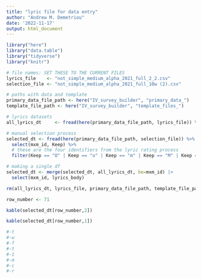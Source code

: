 ```yaml
---
title: "lyric file for data entry"
author: "Andrew M. Demetriou"
date: '2022-11-17'
output: html_document
---
```


```r
library("here")
library("data.table")
library("tidyverse")
library("knitr")
```

```r
# file names: SET THESE TO THE CURRENT FILES
lyrics_file    <- "not_simple_medium_alpha_2021_full_2_2.csv"
selection_file <- "not_simple_medium_alpha_2021_full_10w (2).csv"

# paths with data and template
primary_data_file_path <- here("IV_survey_builder", "primary_data_")
template_file_path <- here("IV_survey_builder", "template_files_")
```

```r
# lyrics datasets
all_lyrics_dt     <- fread(here(primary_data_file_path, lyrics_file)) %>% select(mxm_id, lyrics_body)

# manual selection process
selected_dt <- fread(here(primary_data_file_path, selection_file)) %>% 
  select(mxm_id, Keep) %>% 
  # these are the four identifiers from the lyric rating process
  filter(Keep == "O" | Keep == "o" | Keep == "m" | Keep == "M" | Keep == "a" | Keep == "A")

# making a single df
selected_dt <- merge(selected_dt, all_lyrics_dt, be=mxm_id) |>
  select(mxm_id, lyrics_body)

rm(all_lyrics_dt, lyrics_file, primary_data_file_path, template_file_path, selection_file)
```

```r
row_number <- 71

kable(selected_dt[row_number,2])

kable(selected_dt[row_number,1])

#-t
#-w
#-f
#-t
#-1
#-m
#-c
#-r
```

